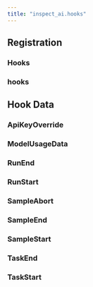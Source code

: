 ```yaml
---
title: "inspect_ai.hooks"
---
```


## Registration

### Hooks
### hooks

## Hook Data

### ApiKeyOverride
### ModelUsageData
### RunEnd
### RunStart
### SampleAbort
### SampleEnd
### SampleStart
### TaskEnd
### TaskStart
